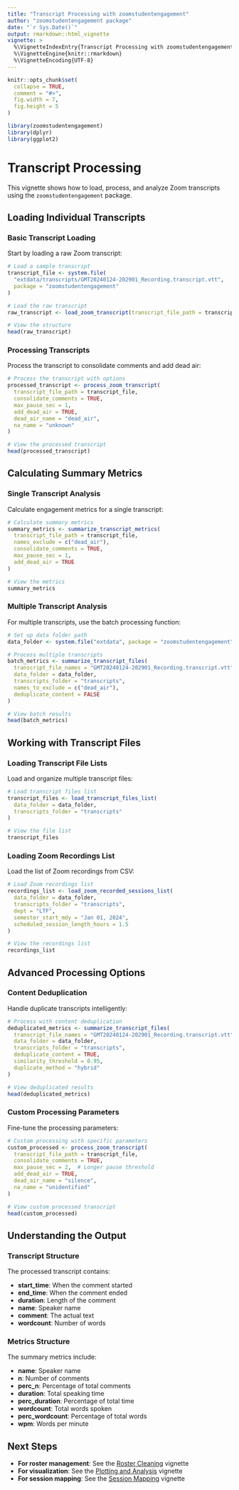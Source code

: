 ```yaml
---
title: "Transcript Processing with zoomstudentengagement"
author: "zoomstudentengagement package"
date: "`r Sys.Date()`"
output: rmarkdown::html_vignette
vignette: >
  %\VignetteIndexEntry{Transcript Processing with zoomstudentengagement}
  %\VignetteEngine{knitr::rmarkdown}
  %\VignetteEncoding{UTF-8}
---
```


```r
knitr::opts_chunk$set(
  collapse = TRUE,
  comment = "#>",
  fig.width = 7,
  fig.height = 5
)
```

```r
library(zoomstudentengagement)
library(dplyr)
library(ggplot2)
```

# Transcript Processing

This vignette shows how to load, process, and analyze Zoom transcripts using the `zoomstudentengagement` package.

## Loading Individual Transcripts

### Basic Transcript Loading

Start by loading a raw Zoom transcript:

```r
# Load a sample transcript
transcript_file <- system.file(
  "extdata/transcripts/GMT20240124-202901_Recording.transcript.vtt",
  package = "zoomstudentengagement"
)

# Load the raw transcript
raw_transcript <- load_zoom_transcript(transcript_file_path = transcript_file)

# View the structure
head(raw_transcript)
```

### Processing Transcripts

Process the transcript to consolidate comments and add dead air:

```r
# Process the transcript with options
processed_transcript <- process_zoom_transcript(
  transcript_file_path = transcript_file,
  consolidate_comments = TRUE,
  max_pause_sec = 1,
  add_dead_air = TRUE,
  dead_air_name = "dead_air",
  na_name = "unknown"
)

# View the processed transcript
head(processed_transcript)
```

## Calculating Summary Metrics

### Single Transcript Analysis

Calculate engagement metrics for a single transcript:

```r
# Calculate summary metrics
summary_metrics <- summarize_transcript_metrics(
  transcript_file_path = transcript_file,
  names_exclude = c("dead_air"),
  consolidate_comments = TRUE,
  max_pause_sec = 1,
  add_dead_air = TRUE
)

# View the metrics
summary_metrics
```

### Multiple Transcript Analysis

For multiple transcripts, use the batch processing function:

```r
# Set up data folder path
data_folder <- system.file("extdata", package = "zoomstudentengagement")

# Process multiple transcripts
batch_metrics <- summarize_transcript_files(
  transcript_file_names = "GMT20240124-202901_Recording.transcript.vtt",
  data_folder = data_folder,
  transcripts_folder = "transcripts",
  names_to_exclude = c("dead_air"),
  deduplicate_content = FALSE
)

# View batch results
head(batch_metrics)
```

## Working with Transcript Files

### Loading Transcript File Lists

Load and organize multiple transcript files:

```r
# Load transcript files list
transcript_files <- load_transcript_files_list(
  data_folder = data_folder,
  transcripts_folder = "transcripts"
)

# View the file list
transcript_files
```

### Loading Zoom Recordings List

Load the list of Zoom recordings from CSV:

```r
# Load Zoom recordings list
recordings_list <- load_zoom_recorded_sessions_list(
  data_folder = data_folder,
  transcripts_folder = "transcripts",
  dept = "LTF",
  semester_start_mdy = "Jan 01, 2024",
  scheduled_session_length_hours = 1.5
)

# View the recordings list
recordings_list
```

## Advanced Processing Options

### Content Deduplication

Handle duplicate transcripts intelligently:

```r
# Process with content deduplication
deduplicated_metrics <- summarize_transcript_files(
  transcript_file_names = "GMT20240124-202901_Recording.transcript.vtt",
  data_folder = data_folder,
  transcripts_folder = "transcripts",
  deduplicate_content = TRUE,
  similarity_threshold = 0.95,
  duplicate_method = "hybrid"
)

# View deduplicated results
head(deduplicated_metrics)
```

### Custom Processing Parameters

Fine-tune the processing parameters:

```r
# Custom processing with specific parameters
custom_processed <- process_zoom_transcript(
  transcript_file_path = transcript_file,
  consolidate_comments = TRUE,
  max_pause_sec = 2,  # Longer pause threshold
  add_dead_air = TRUE,
  dead_air_name = "silence",
  na_name = "unidentified"
)

# View custom processed transcript
head(custom_processed)
```

## Understanding the Output

### Transcript Structure

The processed transcript contains:

- **start_time**: When the comment started
- **end_time**: When the comment ended  
- **duration**: Length of the comment
- **name**: Speaker name
- **comment**: The actual text
- **wordcount**: Number of words

### Metrics Structure

The summary metrics include:

- **name**: Speaker name
- **n**: Number of comments
- **perc_n**: Percentage of total comments
- **duration**: Total speaking time
- **perc_duration**: Percentage of total time
- **wordcount**: Total words spoken
- **perc_wordcount**: Percentage of total words
- **wpm**: Words per minute

## Next Steps

- **For roster management**: See the [Roster Cleaning](roster-cleaning.html) vignette
- **For visualization**: See the [Plotting and Analysis](plotting.html) vignette
- **For session mapping**: See the [Session Mapping](session-mapping.html) vignette 
